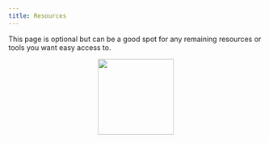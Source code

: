 ```yaml
---
title: Resources
---
```


This page is optional but can be a good spot for any remaining resources or tools you want easy access to.

<div align="center">
![](/figs/infographics/SLOCUM-GLIDER.png){width=150}